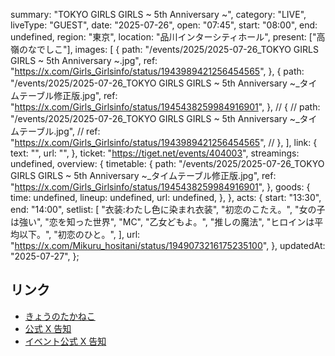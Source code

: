   summary: "TOKYO GIRLS GIRLS ~ 5th Anniversary ~",
  category: "LIVE",
  liveType: "GUEST",
  date: "2025-07-26",
  open: "07:45",
  start: "08:00",
  end: undefined,
  region: "東京",
  location: "品川インターシティホール",
  present: ["高嶺のなでしこ"],
  images: [
    {
      path: "/events/2025/2025-07-26_TOKYO GIRLS GIRLS ~ 5th Anniversary ~.jpg",
      ref: "https://x.com/Girls_Girlsinfo/status/1943989421256454565",
    },
    {
      path: "/events/2025/2025-07-26_TOKYO GIRLS GIRLS ~ 5th Anniversary ~_タイムテーブル修正版.jpg",
      ref: "https://x.com/Girls_Girlsinfo/status/1945438259984916901",
    },
    // {
    //   path: "/events/2025/2025-07-26_TOKYO GIRLS GIRLS ~ 5th Anniversary ~_タイムテーブル.jpg",
    //   ref: "https://x.com/Girls_Girlsinfo/status/1943989421256454565",
    // },
  ],
  link: {
    text: "",
    url: "",
  },
  ticket: "https://tiget.net/events/404003",
  streamings: undefined,
  overview: {
    timetable: {
      path: "/events/2025/2025-07-26_TOKYO GIRLS GIRLS ~ 5th Anniversary ~_タイムテーブル修正版.jpg",
      ref: "https://x.com/Girls_Girlsinfo/status/1945438259984916901",
    },
    goods: {
      time: undefined,
      lineup: undefined,
      url: undefined,
    },
  },
  acts: {
    start: "13:30",
    end: "14:00",
    setlist: [
      "衣装:わたし色に染まれ衣装",
      "初恋のこたえ。",
      "女の子は強い",
      "恋を知った世界",
      "MC",
      "乙女どもよ。",
      "推しの魔法",
      "ヒロインは平均以下。",
      "初恋のひと。",
    ],
    url: "https://x.com/Mikuru_hositani/status/1949073216175235100",
  },
  updatedAt: "2025-07-27",
};

## リンク

- [きょうのたかねこ](https://x.com/takanenofficial/status/1948930981446254984)
- [公式 X 告知](https://x.com/takanenofficial/status/1944321830166446491)
- [イベント公式 X 告知](https://x.com/Girls_Girlsinfo/status/1943989421256454565)
